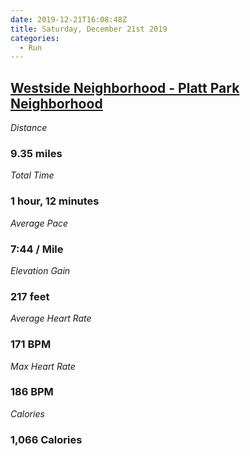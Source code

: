 ```yaml
---
date: 2019-12-21T16:08:48Z
title: Saturday, December 21st 2019
categories:
  - Run
---
```

## [Westside Neighborhood - Platt Park Neighborhood](https://www.strava.com/activities/2947920315)

_Distance_

### 9.35 miles

_Total Time_

### 1 hour, 12 minutes

_Average Pace_

### 7:44 / Mile

_Elevation Gain_

### 217 feet

_Average Heart Rate_

### 171 BPM

_Max Heart Rate_

### 186 BPM

_Calories_

### 1,066 Calories